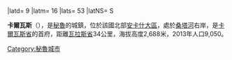 {{Coord|9|16|53|S|77|38|47|W|display=title}}|latd=  9 |latm= 16 |lats= 53 |latNS= S

'''卡爾瓦斯'''（{{lang-es|Carhuaz}}），是[[秘魯|秘魯]]的城鎮，位於該國北部[[安卡什大區|安卡什大區]]，處於[[桑塔河|桑塔河]]右岸，是[[卡爾瓦斯省|卡爾瓦斯省]]的首府，距離[[瓦拉斯省|瓦拉斯省]]34公里，海拔高度2,688米，2013年人口9,050。

{{Peru-geo-stub}}
[[Category:秘魯城市|Category:秘魯城市]]
